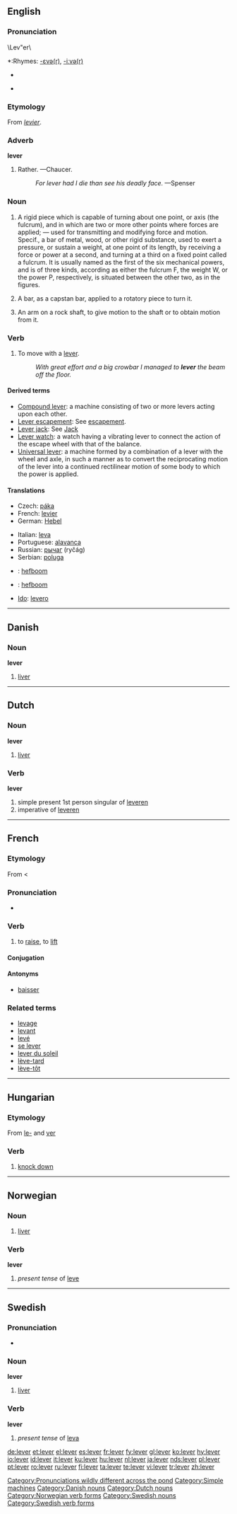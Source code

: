 {{wikipedia|dab=lever (disambiguation)|lever}}
==English==

===Pronunciation===
\Lev"er\
*:Rhymes: [[Rhymes:English:-ɛvə(r)|-ɛvə(r)]], [[Rhymes:English:-iːvə(r)|-iːvə(r)]]
* {{audio|en-uk-lever.ogg|Audio (UK)}}
[[Category:Pronunciations wildly different across the pond]]
*{{audio|II US lever.ogg‎|Audio (US)}}

===Etymology===
From {{OF.}} ''[[levier]]''.

===Adverb===
'''lever'''

# {{obsolete}} Rather. &mdash;Chaucer.
#:''For lever had I die than see his deadly face.'' &mdash;Spenser

===Noun===
{{wikipedia}}
{{en-noun}}

# {{mechanics}} A rigid piece which is capable of turning about one point, or axis (the fulcrum), and in which are two or more other points where forces are applied; &mdash; used for transmitting and modifying force and motion. Specif., a  bar of metal, wood, or other rigid substance, used to exert a pressure, or sustain a weight, at one point of its length, by receiving a force or power at a second, and turning at a third on a fixed point called a fulcrum. It is usually named as the first of the six mechanical powers, and is of three kinds, according as either the fulcrum F, the weight W, or the power P, respectively, is situated between the other two, as in the figures.
# {{mechanics}} A bar, as a capstan bar, applied to a rotatory piece to turn it.
# {{mechanics}} An arm on a rock shaft, to give motion to the shaft or to obtain motion from it.

===Verb===
{{en-verb|levers|levering|levered|levered}}

#To move with a [[lever]].
#:''With great effort and a big crowbar I managed to '''lever''' the beam off the floor.''

====Derived terms====
*[[Compound lever]]: a machine consisting of two or more levers acting upon each other.
*[[Lever escapement]]: See [[escapement]].
*[[Lever jack]]: See [[Jack]]
*[[Lever watch]]: a watch having a vibrating lever to connect the action of the escape wheel with that of the balance.
*[[Universal lever]]: a machine formed by a combination of a lever with the wheel and axle, in such a manner as to convert the reciprocating motion of the lever into a continued rectilinear motion of some body to which the power is applied.

====Translations====
{{trans-top|rigid thing turning about an axis, used for transmitting and modifying force and motion}}
*Czech: [[páka]] {{f}}
*French: [[levier]] {{m}}
*German: [[Hebel]] {{m}}
{{trans-mid}}
*Italian: [[leva]] {{f}}
*Portuguese: [[alavanca]] {{f}}
*Russian: [[рычаг]] (ryčág) {{m}}
*Serbian: [[poluga]] {{f}}
{{trans-bottom}}

{{checktrans-top}}
*{{ttbc|Afrikaans}}: [[hefboom]]
*{{ttbc|Dutch}}: [[hefboom]] {{m}}
*[[Ido]]: [[levero]]
{{trans-bottom}}

[[Category:Simple machines]]

----

==Danish==

===Noun===
'''lever'''

#[[liver]]

[[Category:Danish nouns]]


----

==Dutch==

===Noun===
'''lever'''

#[[liver]]

===Verb===
'''lever'''

# simple present 1st person singular of [[leveren]]
# imperative of [[leveren]]

[[Category:Dutch nouns]]


----

==French==
===Etymology===
From {{L.|fr}} {{term|levo#Latin|levare|to elevate}} < {{term|levis||light, not heavy}}

===Pronunciation===
*{{audio|Fr-lever.ogg|audio}}

===Verb===
{{fr-verb}}

# to [[raise]], to [[lift]]

====Conjugation====
{{fr-conj-e-er|l|v}}

====Antonyms====
*[[baisser]]

===Related terms===
*[[levage]]
*[[levant]]
*[[levé]]
*[[se lever]]
*[[lever du soleil]]
*[[lève-tard]]
*[[lève-tôt]]

----

==Hungarian==

===Etymology===
From [[le-]] and [[ver]]

===Verb===
{{infl|hu|verb}}

#[[knock down]]

----

==Norwegian==
===Noun===
{{no-noun-m2}}
#[[liver]]
===Verb===
[[Category:Norwegian verb forms]]
'''lever'''
#''present tense'' of [[leve]]


----

==Swedish==
{{sv-noun|gender=Common|lever|levern|levrar|levrarna|levers|leverns|levrars|levrarnas}}
===Pronunciation===
*{{audio|Sv-lever.ogg|audio}}

===Noun===
'''lever''' 

#[[liver]]

===Verb===
'''lever'''

#''present tense'' of [[leva]]

[[Category:Swedish nouns]]
[[Category:Swedish verb forms]]

[[de:lever]]
[[et:lever]]
[[el:lever]]
[[es:lever]]
[[fr:lever]]
[[fy:lever]]
[[gl:lever]]
[[ko:lever]]
[[hy:lever]]
[[io:lever]]
[[id:lever]]
[[it:lever]]
[[ku:lever]]
[[hu:lever]]
[[nl:lever]]
[[ja:lever]]
[[nds:lever]]
[[pl:lever]]
[[pt:lever]]
[[ro:lever]]
[[ru:lever]]
[[fi:lever]]
[[ta:lever]]
[[te:lever]]
[[vi:lever]]
[[tr:lever]]
[[zh:lever]]